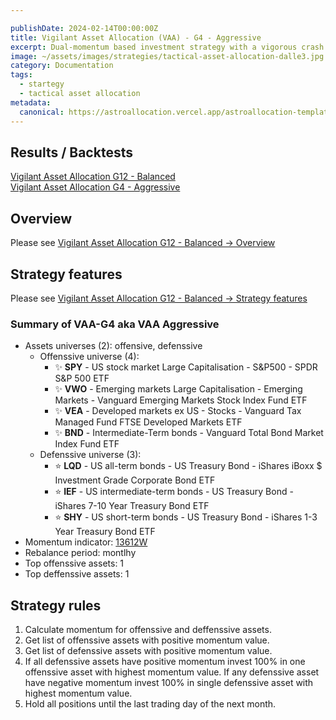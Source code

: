 ```yaml
---

publishDate: 2024-02-14T00:00:00Z
title: Vigilant Asset Allocation (VAA) - G4 - Aggressive
excerpt: Dual-momentum based investment strategy with a vigorous crash protection and a fast momentum filter.
image: ~/assets/images/strategies/tactical-asset-allocation-dalle3.jpg
category: Documentation
tags:
  - startegy
  - tactical asset allocation
metadata:
  canonical: https://astroallocation.vercel.app/astroallocation-template-in-depth
---
```



## Results / Backtests

[Vigilant Asset Allocation G12 - Balanced](./results/vigilant-asset-allocation-g12-balanced.html)<br />
[Vigilant Asset Allocation G4 - Aggressive](./results/vigilant-asset-allocation-g4-aggressive.html)

## Overview

Please see [Vigilant Asset Allocation G12 - Balanced -> Overview](./vigilant-asset-allocation-g12-balanced#overview)

## Strategy features

Please see [Vigilant Asset Allocation G12 - Balanced -> Strategy features](./vigilant-asset-allocation-g12-balanced#strategy-features)

### Summary of VAA-G4 aka VAA Aggressive

* Assets universes (2): offensive, defenssive
    * Offenssive universe (4): 
        * ✨ **SPY** - US stock market Large Capitalisation - S&P500 - SPDR S&P 500 ETF
        * ✨ **VWO** - Emerging markets Large Capitalisation - Emerging Markets - Vanguard Emerging Markets Stock Index Fund ETF
        * ✨ **VEA** - Developed markets ex US - Stocks - Vanguard Tax Managed Fund FTSE Developed Markets ETF
        * ✨ **BND** - Intermediate-Term bonds - Vanguard Total Bond Market Index Fund ETF
    * Defenssive universe (3): 
        * ⭐ **LQD** - US all-term bonds - US Treasury Bond - iShares iBoxx $ Investment Grade Corporate Bond ETF
        * ⭐ **IEF** - US intermediate-term bonds - US Treasury Bond - iShares 7-10 Year Treasury Bond ETF
        * ⭐ **SHY** - US short-term bonds - US Treasury Bond - iShares 1-3 Year Treasury Bond ETF
* Momentum indicator: [13612W](../indicators/momentum)
* Rebalance period: montlhy
* Top offenssive assets: 1
* Top deffenssive assets: 1

## Strategy rules

1. Calculate momentum for offenssive and deffenssive assets.
1. Get list of offenssive assets with positive momentum value.
1. Get list of defenssive assets with positive momentum value.
1. If all defenssive assets have positive momentum invest 100% in one offenssive asset with highest momentum value.
If any defenssive asset have negative momentum invest 100% in single defenssive asset with highest momentum value.
1. Hold all positions until the last trading day of the next month.